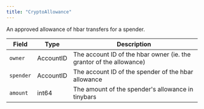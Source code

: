---
title: "CryptoAllowance"
---


An approved allowance of hbar transfers for a spender.

| Field     | Type      | Description                                                         |
| --------- | --------- | ------------------------------------------------------------------- |
| `owner`   | AccountID | The account ID of the hbar owner (ie. the grantor of the allowance) |
| `spender` | AccountID | The account ID of the spender of the hbar allowance                 |
| `amount`  | int64     | The amount of the spender's allowance in tinybars                   |

####
